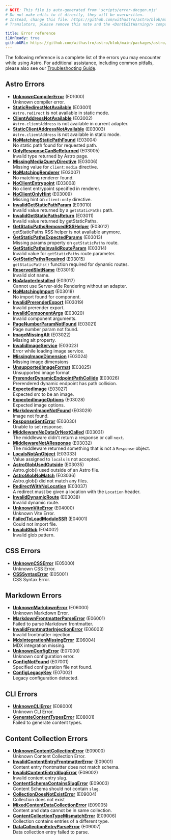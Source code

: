```yaml
---
# NOTE: This file is auto-generated from 'scripts/error-docgen.mjs'
# Do not make edits to it directly, they will be overwritten.
# Instead, change this file: https://github.com/withastro/astro/blob/main/packages/astro/src/core/errors/errors-data.ts
# Translators, please remove this note and the <DontEditWarning/> component.

title: Error reference
i18nReady: true
githubURL: https://github.com/withastro/astro/blob/main/packages/astro/src/core/errors/errors-data.ts
---
```



<DontEditWarning />

The following reference is a complete list of the errors you may encounter while using Astro. For additional assistance, including common pitfalls, please also see our [Troubleshooting Guide](/en/guides/troubleshooting/).

## Astro Errors

- [**UnknownCompilerError**](/en/reference/errors/unknown-compiler-error/) (E01000)<br/>Unknown compiler error.
- [**StaticRedirectNotAvailable**](/en/reference/errors/static-redirect-not-available/) (E03001)<br/>`Astro.redirect` is not available in static mode.
- [**ClientAddressNotAvailable**](/en/reference/errors/client-address-not-available/) (E03002)<br/>`Astro.clientAddress` is not available in current adapter.
- [**StaticClientAddressNotAvailable**](/en/reference/errors/static-client-address-not-available/) (E03003)<br/>`Astro.clientAddress` is not available in static mode.
- [**NoMatchingStaticPathFound**](/en/reference/errors/no-matching-static-path-found/) (E03004)<br/>No static path found for requested path.
- [**OnlyResponseCanBeReturned**](/en/reference/errors/only-response-can-be-returned/) (E03005)<br/>Invalid type returned by Astro page.
- [**MissingMediaQueryDirective**](/en/reference/errors/missing-media-query-directive/) (E03006)<br/>Missing value for `client:media` directive.
- [**NoMatchingRenderer**](/en/reference/errors/no-matching-renderer/) (E03007)<br/>No matching renderer found.
- [**NoClientEntrypoint**](/en/reference/errors/no-client-entrypoint/) (E03008)<br/>No client entrypoint specified in renderer.
- [**NoClientOnlyHint**](/en/reference/errors/no-client-only-hint/) (E03009)<br/>Missing hint on `client:only` directive.
- [**InvalidGetStaticPathParam**](/en/reference/errors/invalid-get-static-path-param/) (E03010)<br/>Invalid value returned by a `getStaticPaths` path.
- [**InvalidGetStaticPathsReturn**](/en/reference/errors/invalid-get-static-paths-return/) (E03011)<br/>Invalid value returned by getStaticPaths.
- [**GetStaticPathsRemovedRSSHelper**](/en/reference/errors/get-static-paths-removed-rsshelper/) (E03012)<br/>getStaticPaths RSS helper is not available anymore.
- [**GetStaticPathsExpectedParams**](/en/reference/errors/get-static-paths-expected-params/) (E03013)<br/>Missing params property on `getStaticPaths` route.
- [**GetStaticPathsInvalidRouteParam**](/en/reference/errors/get-static-paths-invalid-route-param/) (E03014)<br/>Invalid value for `getStaticPaths` route parameter.
- [**GetStaticPathsRequired**](/en/reference/errors/get-static-paths-required/) (E03015)<br/>`getStaticPaths()` function required for dynamic routes.
- [**ReservedSlotName**](/en/reference/errors/reserved-slot-name/) (E03016)<br/>Invalid slot name.
- [**NoAdapterInstalled**](/en/reference/errors/no-adapter-installed/) (E03017)<br/>Cannot use Server-side Rendering without an adapter.
- [**NoMatchingImport**](/en/reference/errors/no-matching-import/) (E03018)<br/>No import found for component.
- [**InvalidPrerenderExport**](/en/reference/errors/invalid-prerender-export/) (E03019)<br/>Invalid prerender export.
- [**InvalidComponentArgs**](/en/reference/errors/invalid-component-args/) (E03020)<br/>Invalid component arguments.
- [**PageNumberParamNotFound**](/en/reference/errors/page-number-param-not-found/) (E03021)<br/>Page number param not found.
- [**ImageMissingAlt**](/en/reference/errors/image-missing-alt/) (E03022)<br/>Missing alt property.
- [**InvalidImageService**](/en/reference/errors/invalid-image-service/) (E03023)<br/>Error while loading image service.
- [**MissingImageDimension**](/en/reference/errors/missing-image-dimension/) (E03024)<br/>Missing image dimensions
- [**UnsupportedImageFormat**](/en/reference/errors/unsupported-image-format/) (E03025)<br/>Unsupported image format
- [**PrerenderDynamicEndpointPathCollide**](/en/reference/errors/prerender-dynamic-endpoint-path-collide/) (E03026)<br/>Prerendered dynamic endpoint has path collision.
- [**ExpectedImage**](/en/reference/errors/expected-image/) (E03027)<br/>Expected src to be an image.
- [**ExpectedImageOptions**](/en/reference/errors/expected-image-options/) (E03028)<br/>Expected image options.
- [**MarkdownImageNotFound**](/en/reference/errors/markdown-image-not-found/) (E03029)<br/>Image not found.
- [**ResponseSentError**](/en/reference/errors/response-sent-error/) (E03030)<br/>Unable to set response.
- [**MiddlewareNoDataOrNextCalled**](/en/reference/errors/middleware-no-data-or-next-called/) (E03031)<br/>The middleware didn't return a response or call `next`.
- [**MiddlewareNotAResponse**](/en/reference/errors/middleware-not-aresponse/) (E03032)<br/>The middleware returned something that is not a `Response` object.
- [**LocalsNotAnObject**](/en/reference/errors/locals-not-an-object/) (E03033)<br/>Value assigned to `locals` is not accepted.
- [**AstroGlobUsedOutside**](/en/reference/errors/astro-glob-used-outside/) (E03035)<br/>Astro.glob() used outside of an Astro file.
- [**AstroGlobNoMatch**](/en/reference/errors/astro-glob-no-match/) (E03036)<br/>Astro.glob() did not match any files.
- [**RedirectWithNoLocation**](/en/reference/errors/redirect-with-no-location/) (E03037)<br/>A redirect must be given a location with the `Location` header.
- [**InvalidDynamicRoute**](/en/reference/errors/invalid-dynamic-route/) (E03038)<br/>Invalid dynamic route.
- [**UnknownViteError**](/en/reference/errors/unknown-vite-error/) (E04000)<br/>Unknown Vite Error.
- [**FailedToLoadModuleSSR**](/en/reference/errors/failed-to-load-module-ssr/) (E04001)<br/>Could not import file.
- [**InvalidGlob**](/en/reference/errors/invalid-glob/) (E04002)<br/>Invalid glob pattern.
## CSS Errors

- [**UnknownCSSError**](/en/reference/errors/unknown-csserror/) (E05000)<br/>Unknown CSS Error.
- [**CSSSyntaxError**](/en/reference/errors/csssyntax-error/) (E05001)<br/>CSS Syntax Error.
## Markdown Errors

- [**UnknownMarkdownError**](/en/reference/errors/unknown-markdown-error/) (E06000)<br/>Unknown Markdown Error.
- [**MarkdownFrontmatterParseError**](/en/reference/errors/markdown-frontmatter-parse-error/) (E06001)<br/>Failed to parse Markdown frontmatter.
- [**InvalidFrontmatterInjectionError**](/en/reference/errors/invalid-frontmatter-injection-error/) (E06003)<br/>Invalid frontmatter injection.
- [**MdxIntegrationMissingError**](/en/reference/errors/mdx-integration-missing-error/) (E06004)<br/>MDX integration missing.
- [**UnknownConfigError**](/en/reference/errors/unknown-config-error/) (E07000)<br/>Unknown configuration error.
- [**ConfigNotFound**](/en/reference/errors/config-not-found/) (E07001)<br/>Specified configuration file not found.
- [**ConfigLegacyKey**](/en/reference/errors/config-legacy-key/) (E07002)<br/>Legacy configuration detected.
## CLI Errors

- [**UnknownCLIError**](/en/reference/errors/unknown-clierror/) (E08000)<br/>Unknown CLI Error.
- [**GenerateContentTypesError**](/en/reference/errors/generate-content-types-error/) (E08001)<br/>Failed to generate content types.
## Content Collection Errors

- [**UnknownContentCollectionError**](/en/reference/errors/unknown-content-collection-error/) (E09000)<br/>Unknown Content Collection Error.
- [**InvalidContentEntryFrontmatterError**](/en/reference/errors/invalid-content-entry-frontmatter-error/) (E09001)<br/>Content entry frontmatter does not match schema.
- [**InvalidContentEntrySlugError**](/en/reference/errors/invalid-content-entry-slug-error/) (E09002)<br/>Invalid content entry slug.
- [**ContentSchemaContainsSlugError**](/en/reference/errors/content-schema-contains-slug-error/) (E09003)<br/>Content Schema should not contain `slug`.
- [**CollectionDoesNotExistError**](/en/reference/errors/collection-does-not-exist-error/) (E09004)<br/>Collection does not exist
- [**MixedContentDataCollectionError**](/en/reference/errors/mixed-content-data-collection-error/) (E09005)<br/>Content and data cannot be in same collection.
- [**ContentCollectionTypeMismatchError**](/en/reference/errors/content-collection-type-mismatch-error/) (E09006)<br/>Collection contains entries of a different type.
- [**DataCollectionEntryParseError**](/en/reference/errors/data-collection-entry-parse-error/) (E09007)<br/>Data collection entry failed to parse.
